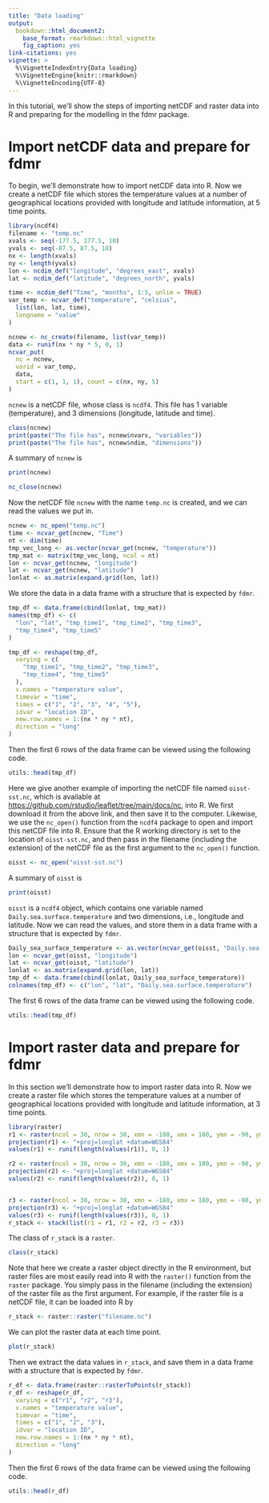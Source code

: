 ```yaml
---
title: "Data loading"
output: 
  bookdown::html_document2:
    base_format: rmarkdown::html_vignette
    fig_caption: yes
link-citations: yes
vignette: >
  %\VignetteIndexEntry{Data loading}
  %\VignetteEngine{knitr::rmarkdown}
  %\VignetteEncoding{UTF-8}
---
```


In this tutorial, we'll show the steps of importing netCDF and raster data into R and preparing for the modelling in the fdmr package. 

# Import netCDF data and prepare for fdmr
To begin, we'll demonstrate how to import netCDF data into R. Now we create a netCDF file which stores the temperature values at a number of geographical locations provided with longitude and latitude information, at 5 time points.    

```r
library(ncdf4)
filename <- "temp.nc"
xvals <- seq(-177.5, 177.5, 10)
yvals <- seq(-87.5, 87.5, 10)
nx <- length(xvals)
ny <- length(yvals)
lon <- ncdim_def("longitude", "degrees_east", xvals)
lat <- ncdim_def("latitude", "degrees_north", yvals)

time <- ncdim_def("Time", "months", 1:5, unlim = TRUE)
var_temp <- ncvar_def("temperature", "celsius",
  list(lon, lat, time),
  longname = "value"
)

ncnew <- nc_create(filename, list(var_temp))
data <- runif(nx * ny * 5, 0, 1)
ncvar_put(
  nc = ncnew,
  varid = var_temp,
  data,
  start = c(1, 1, 1), count = c(nx, ny, 5)
)
```

`ncnew` is a netCDF file, whose class is `ncdf4`. This file has 1 variable (temperature), and 3 dimensions (longitude, latitude and time).

```r
class(ncnew)
print(paste("The file has", ncnew$nvars, "variables"))
print(paste("The file has", ncnew$ndim, "dimensions"))
```

A summary of `ncnew` is 
```r
print(ncnew)
```

```r
nc_close(ncnew)
```

Now the netCDF file `ncnew` with the name `temp.nc` is created, and we can read the values we put in.

```r
ncnew <- nc_open("temp.nc")
time <- ncvar_get(ncnew, "Time")
nt <- dim(time)
tmp_vec_long <- as.vector(ncvar_get(ncnew, "temperature"))
tmp_mat <- matrix(tmp_vec_long, ncol = nt)
lon <- ncvar_get(ncnew, "longitude")
lat <- ncvar_get(ncnew, "latitude")
lonlat <- as.matrix(expand.grid(lon, lat))
```

We store the data in a data frame with a structure that is expected by `fdmr`.

```r
tmp_df <- data.frame(cbind(lonlat, tmp_mat))
names(tmp_df) <- c(
  "lon", "lat", "tmp_time1", "tmp_time2", "tmp_time3",
  "tmp_time4", "tmp_time5"
)

tmp_df <- reshape(tmp_df,
  varying = c(
    "tmp_time1", "tmp_time2", "tmp_time3",
    "tmp_time4", "tmp_time5"
  ),
  v.names = "temperature value",
  timevar = "time",
  times = c("1", "2", "3", "4", "5"),
  idvar = "location ID",
  new.row.names = 1:(nx * ny * nt),
  direction = "long"
)
```

Then the first 6 rows of the data frame can be viewed using the following code.

```r
utils::head(tmp_df)
```

Here we give another example of importing the netCDF file named `oisst-sst.nc`, which is available at [https://github.com/rstudio/leaflet/tree/main/docs/nc](https://github.com/rstudio/leaflet/tree/main/docs/nc), into R. We first download it from the above link, and then save it to the computer. Likewise, we use the `nc_open()` function from the `ncdf4` package to open and import this netCDF file into R. Ensure that the R working directory is set to the location of `oisst-sst.nc`, and then pass in the filename (including the extension) of the netCDF file as the first argument to the `nc_open()` function. 
 

```r
oisst <- nc_open("oisst-sst.nc")
```

A summary of `oisst` is 
```r
print(oisst)
```

`oisst` is a `ncdf4` object, which contains one variable named `Daily.sea.surface.temperature` and two dimensions, i.e., longitude and latitude. Now we can read the values, and store them in a data frame with a structure that is expected by `fdmr`.

```r
Daily_sea_surface_temperature <- as.vector(ncvar_get(oisst, "Daily.sea.surface.temperature"))
lon <- ncvar_get(oisst, "longitude")
lat <- ncvar_get(oisst, "latitude")
lonlat <- as.matrix(expand.grid(lon, lat))
tmp_df <- data.frame(cbind(lonlat, Daily_sea_surface_temperature))
colnames(tmp_df) <- c("lon", "lat", "Daily.sea.surface.temperature")
```

The first 6 rows of the data frame can be viewed using the following code.

```r
utils::head(tmp_df)
```

# Import raster data and prepare for fdmr

In this section we'll demonstrate how to import raster data into R. Now we create a raster file which stores the temperature values at a number of geographical locations provided with longitude and latitude information, at 3 time points.    


```r
library(raster)
r1 <- raster(ncol = 30, nrow = 30, xmn = -180, xmx = 180, ymn = -90, ymx = 90)
projection(r1) <- "+proj=longlat +datum=WGS84"
values(r1) <- runif(length(values(r1)), 0, 1)

r2 <- raster(ncol = 30, nrow = 30, xmn = -180, xmx = 180, ymn = -90, ymx = 90)
projection(r2) <- "+proj=longlat +datum=WGS84"
values(r2) <- runif(length(values(r2)), 0, 1)


r3 <- raster(ncol = 30, nrow = 30, xmn = -180, xmx = 180, ymn = -90, ymx = 90)
projection(r3) <- "+proj=longlat +datum=WGS84"
values(r3) <- runif(length(values(r3)), 0, 1)
r_stack <- stack(list(r1 = r1, r2 = r2, r3 = r3))
```


The class of `r_stack` is a `raster`.

```r
class(r_stack)
```

Note that here we create a raster object directly in the R environment, but raster files are most easily read into R with the `raster()` function from the `raster` package. You simply pass in the filename (including the extension) of the raster file as the first argument. For example, if the raster file is a netCDF file, it can be loaded into R by 

```r
r_stack <- raster::raster("filename.nc")
```

We can plot the raster data at each time point.

```r
plot(r_stack)
```

Then we extract the data values in `r_stack`, and save them in a data frame with a structure that is expected by `fdmr`.

```r
r_df <- data.frame(raster::rasterToPoints(r_stack))
r_df <- reshape(r_df,
  varying = c("r1", "r2", "r3"),
  v.names = "temperature value",
  timevar = "time",
  times = c("1", "2", "3"),
  idvar = "location ID",
  new.row.names = 1:(nx * ny * nt),
  direction = "long"
)
```

Then the first 6 rows of the data frame can be viewed using the following code.

```r
utils::head(r_df)
```
